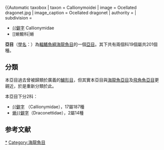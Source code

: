 {{魚銜}}
{{Automatic taxobox
| taxon = Callionymoidei
| image = Ocellated dragonet.jpg
| image_caption = Ocellated dragonet
| authority = 
| subdivision =
*[[䲗科|{{僻字]] Callionymidae
*[[蜥䲗科|蜥{{僻字]] Draconettidae
}}
'''{{僻字|䲗|魚銜}}亞目'''（[[學名|學名]]：{{lang|la|Callionymoidei}}）為[[輻鰭魚綱|輻鰭魚綱]][[海龍魚目|海龍魚目]]的一個[[亞目|亞目]]。其下共有兩個科19個屬共201個種。{{r|deepfin4|FishBase|FishBase2}}

== 分類 ==
本亞目過去曾被歸類於廣義的[[鱸形目|鱸形目]]，但其實本亞目與[[海龍魚亞目|海龍魚亞目]]及[[飛角魚亞目|飛角魚亞目]]更親近，於是重新分類於此。{{r|deepfin4}}

本亞目下分2科：
*[[䲗科|{{僻字]] （Callionymidae），17屬187種{{r|FishBase}}
*[[蜥䲗科|蜥{{僻字]]（Draconettidae），2屬14種{{r|FishBase2}}

==参考文献==
{{reflist|refs=
<ref name=deepfin4>{{Betancur-R et al., 2017}}</ref>
<ref name=FishBase>{{FishBase family|Callionymidae|March|2020}}</ref>
<ref name=FishBase2>{{FishBase family|Draconettidae|March|2020}}</ref>
}}

{{䲗}}
{{Taxonbar|from=Q765355}}

[[Category:䲗亞目|*]]
[[Category:海龍魚目|Category:海龍魚目]]